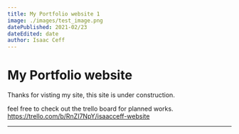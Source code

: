```yaml
---
title: My Portfolio website 1
image: ./images/test_image.png
datePublished: 2021-02/23
dateEdited: date
author: Isaac Ceff
---
```

# My Portfolio website

Thanks for visting my site,
this site is under construction.

feel free to check out the trello board for planned works.
https://trello.com/b/RnZI7NpY/isaacceff-website

---
